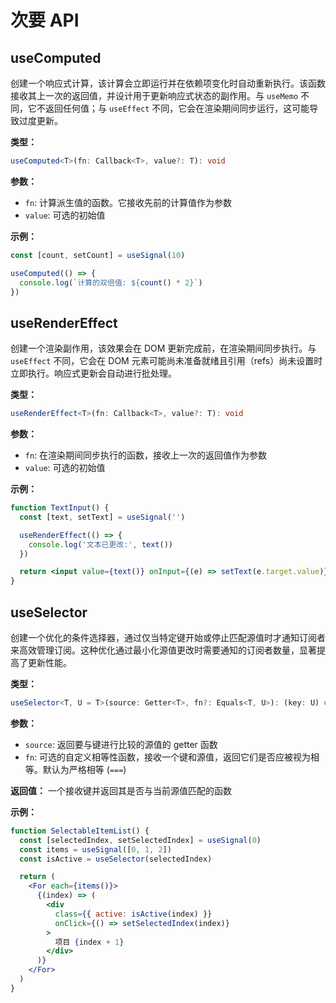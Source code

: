 # 次要 API

## useComputed

创建一个响应式计算，该计算会立即运行并在依赖项变化时自动重新执行。该函数接收其上一次的返回值，并设计用于更新响应式状态的副作用。与 `useMemo` 不同，它不返回任何值；与 `useEffect` 不同，它会在渲染期间同步运行，这可能导致过度更新。

**类型：**

```ts
useComputed<T>(fn: Callback<T>, value?: T): void
```

**参数：**

- `fn`: 计算派生值的函数。它接收先前的计算值作为参数
- `value`: 可选的初始值

**示例：**

```jsx
const [count, setCount] = useSignal(10)

useComputed(() => {
  console.log(`计算的双倍值: ${count() * 2}`)
})
```

## useRenderEffect

创建一个渲染副作用，该效果会在 DOM 更新完成前，在渲染期间同步执行。与 `useEffect` 不同，它会在 DOM 元素可能尚未准备就绪且引用（refs）尚未设置时立即执行。响应式更新会自动进行批处理。

**类型：**

```ts
useRenderEffect<T>(fn: Callback<T>, value?: T): void
```

**参数：**

- `fn`: 在渲染期间同步执行的函数，接收上一次的返回值作为参数
- `value`: 可选的初始值

**示例：**

```jsx
function TextInput() {
  const [text, setText] = useSignal('')

  useRenderEffect(() => {
    console.log('文本已更改:', text())
  })

  return <input value={text()} onInput={(e) => setText(e.target.value)} />
}
```

## useSelector

创建一个优化的条件选择器，通过仅当特定键开始或停止匹配源值时才通知订阅者来高效管理订阅。这种优化通过最小化源值更改时需要通知的订阅者数量，显著提高了更新性能。

**类型：**

```ts
useSelector<T, U = T>(source: Getter<T>, fn?: Equals<T, U>): (key: U) => boolean
```

**参数：**

- `source`: 返回要与键进行比较的源值的 getter 函数
- `fn`: 可选的自定义相等性函数，接收一个键和源值，返回它们是否应被视为相等。默认为严格相等 (`===`)

**返回值：** 一个接收键并返回其是否与当前源值匹配的函数

**示例：**

```jsx
function SelectableItemList() {
  const [selectedIndex, setSelectedIndex] = useSignal(0)
  const items = useSignal([0, 1, 2])
  const isActive = useSelector(selectedIndex)

  return (
    <For each={items()}>
      {(index) => (
        <div
          class={{ active: isActive(index) }}
          onClick={() => setSelectedIndex(index)}
        >
          项目 {index + 1}
        </div>
      )}
    </For>
  )
}
```

